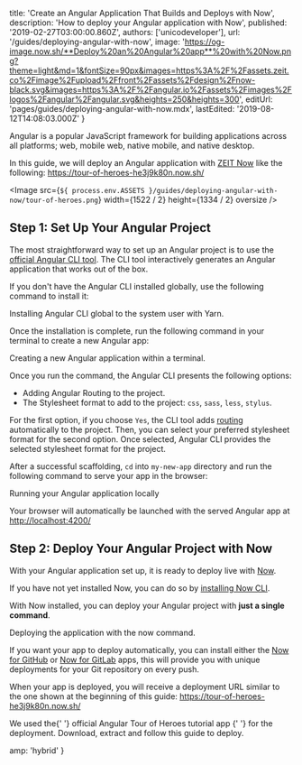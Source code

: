 
  title: 'Create an Angular Application That Builds and Deploys with Now',
  description: 'How to deploy your Angular application with Now',
  published: '2019-02-27T03:00:00.860Z',
  authors: ['unicodeveloper'],
  url: '/guides/deploying-angular-with-now',
  image:
    'https://og-image.now.sh/**Deploy%20an%20Angular%20app**%20with%20Now.png?theme=light&md=1&fontSize=90px&images=https%3A%2F%2Fassets.zeit.co%2Fimage%2Fupload%2Ffront%2Fassets%2Fdesign%2Fnow-black.svg&images=https%3A%2F%2Fangular.io%2Fassets%2Fimages%2Flogos%2Fangular%2Fangular.svg&heights=250&heights=300',
  editUrl: 'pages/guides/deploying-angular-with-now.mdx',
  lastEdited: '2019-08-12T14:08:03.000Z'
}

Angular is a popular JavaScript framework for building applications across all platforms; web, mobile web, native mobile, and native desktop.

In this guide, we will deploy an Angular application with [ZEIT Now](/docs/v2) like the following: <https://tour-of-heroes-he3j9k80n.now.sh/>

<Image
  src={`${
    process.env.ASSETS
  }/guides/deploying-angular-with-now/tour-of-heroes.png`}
  width={1522 / 2}
  height={1334 / 2}
  oversize
/>

## Step 1: Set Up Your Angular Project

The most straightforward way to set up an Angular project is to use the [official Angular CLI tool](https://angular.io/cli). The CLI tool interactively generates an Angular application that works out of the box.

If you don't have the Angular CLI installed globally, use the following command to install it:

<Snippet dark text="yarn global add @angular/cli" />
<Caption>Installing Angular CLI global to the system user with <GenericLink href="https://yarnpkg.com">Yarn</GenericLink>.</Caption>

Once the installation is complete, run the following command in your terminal to create a new Angular app:

<Snippet dark text="ng new my-new-app" />
<Caption>Creating a new Angular application within a terminal.</Caption>

Once you run the command, the Angular CLI presents the following options:

- Adding Angular Routing to the project.
- The Stylesheet format to add to the project: `css`, `sass`, `less`, `stylus`.

For the first option, if you choose `Yes`, the CLI tool adds [routing](https://angular.io/guide/router) automatically to the project. Then, you can select your preferred stylesheet format for the second option. Once selected, Angular CLI provides the selected stylesheet format for the project.

After a successful scaffolding, `cd` into `my-new-app` directory and run the following command to serve your app in the browser:

<Snippet dark text="ng serve --open" />
<Caption>Running your Angular application locally</Caption>

Your browser will automatically be launched with the served Angular app at <http://localhost:4200/>

## Step 2: Deploy Your Angular Project with Now

With your Angular application set up, it is ready to deploy live with [Now](/docs/v2).

If you have not yet installed Now, you can do so by [installing Now CLI](/download).

With Now installed, you can deploy your Angular project with **just a single command**.

<Snippet dark text="now" />

<Caption>
  Deploying the application with the <InlineCode>now</InlineCode> command.
</Caption>

If you want your app to deploy automatically, you can install either the [Now for GitHub](/docs/v2/integrations/now-for-github/) or [Now for GitLab](/docs/v2/integrations/now-for-gitlab/) apps, this will provide you with unique deployments for your Git repository on every push.

When your app is deployed, you will receive a deployment URL similar to the one shown at the beginning of this guide: <https://tour-of-heroes-he3j9k80n.now.sh/>

<Note>
  We used the{' '}
  <GenericLink href="https://angular.io/generated/zips/toh-pt6/toh-pt6.zip">
    official Angular Tour of Heroes tutorial app
  </GenericLink>{' '}
  for the deployment. Download, extract and follow this guide to deploy.
</Note>


  amp: 'hybrid'
}

